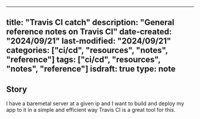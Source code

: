

---
title: "Travis CI catch"
description: "General reference notes on Travis CI"
date-created: "2024/09/21"
last-modified: "2024/09/21"
categories: ["ci/cd", "resources", "notes", "reference"]
tags: ["ci/cd", "resources", "notes", "reference"]
isdraft: true
type: note
---

## Story

I have a baremetal server at a given ip and I want to build and deploy my app to it in a simple and efficient way Travis CI is a great tool for this.